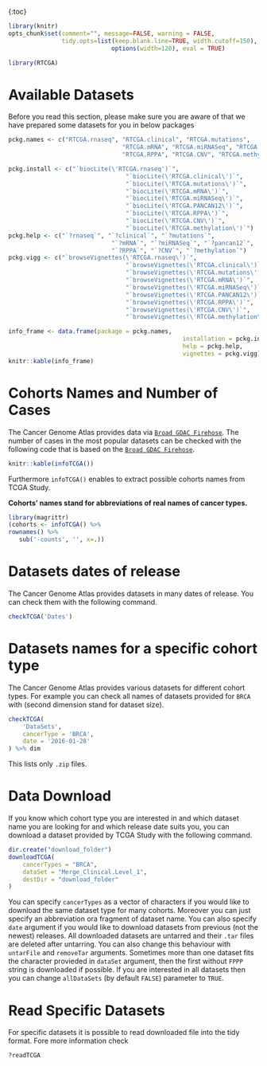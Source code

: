 {:toc}

```r
library(knitr)
opts_chunk$set(comment="", message=FALSE, warning = FALSE, 
               tidy.opts=list(keep.blank.line=TRUE, width.cutoff=150),
							 options(width=120), eval = TRUE)
```

```r
library(RTCGA)
```

# Available Datasets

Before you read this section, please make sure you are aware of that we have prepared some datasets for you in below packages

```r
pckg.names <- c("RTCGA.rnaseq", "RTCGA.clinical", "RTCGA.mutations",
								"RTCGA.mRNA", "RTCGA.miRNASeq", "RTCGA.PANCAN12",
								"RTCGA.RPPA", "RTCGA.CNV", "RTCGA.methylation")

pckg.install <- c("`biocLite(\'RTCGA.rnaseq')`",
								 "`biocLite(\'RTCGA.clinical\')`",
								 "`biocLite(\'RTCGA.mutations\')`",
								 "`biocLite(\'RTCGA.mRNA\')`",
								 "`biocLite(\'RTCGA.miRNASeq\')`",
								 "`biocLite(\'RTCGA.PANCAN12\')`",
								 "`biocLite(\'RTCGA.RPPA\')`",
								 "`biocLite(\'RTCGA.CNV\')`",
								 "`biocLite(\'RTCGA.methylation\')`")
pckg.help <- c("`?rnaseq`", "`?clinical`", "`?mutations`",
							 "`?mRNA`", "`?miRNASeq`", "`?pancan12`",
							 "`?RPPA`", "`?CNV`", "`?methylation`")
pckg.vigg <- c("`browseVignettes(\'RTCGA.rnaseq\')`",
								 "`browseVignettes(\'RTCGA.clinical\')`",
								 "`browseVignettes(\'RTCGA.mutations\')`",
								 "`browseVignettes(\'RTCGA.mRNA\')`",
								 "`browseVignettes(\'RTCGA.miRNASeq\')`",
								 "`browseVignettes(\'RTCGA.PANCAN12\')`",
								 "`browseVignettes(\'RTCGA.RPPA\')`",
								 "`browseVignettes(\'RTCGA.CNV\')`",
								 "`browseVignettes(\'RTCGA.methylation\')`")

info_frame <- data.frame(package = pckg.names,
												 installation = pckg.install,
												 help = pckg.help, 
												 vignettes = pckg.vigg)	
knitr::kable(info_frame)

```



# Cohorts Names and Number of Cases

The Cancer Genome Atlas provides data via [`Broad GDAC Firehose`](http://gdac.broadinstitute.org/). The number of cases in the most popular datasets can be checked with the following code that is based on the [`Broad GDAC Firehose`](http://gdac.broadinstitute.org/).

```r
knitr::kable(infoTCGA())
```


Furthermore `infoTCGA()` enables to extract possible cohorts names from TCGA Study. 

**Cohorts' names stand for abbreviations of real names of cancer types.**

```r
library(magrittr)
(cohorts <- infoTCGA() %>% 
rownames() %>% 
   sub('-counts', '', x=.))
```

# Datasets dates of release

The Cancer Genome Atlas provides datasets in many dates of release. You can check them with the following command.

```r
checkTCGA('Dates')
```

# Datasets names for a specific cohort type

The Cancer Genome Atlas provides various datasets for different cohort types. For example you can check all names of datasets provided for `BRCA` with (second dimension stand for dataset size).

```r
checkTCGA(
	'DataSets',
	cancerType = 'BRCA',
	date = '2016-01-28'
) %>% dim
```

This lists only `.zip` files.

# Data Download

If you know which cohort type you are interested in and which dataset name you are looking for and which release date suits you, you can download a dataset provided by TCGA Study with the following command.


```r
dir.create("download_folder")
downloadTCGA(
	cancerTypes = "BRCA",
	dataSet = "Merge_Clinical.Level_1",
	destDir = "download_folder"
)
```

You can specify `cancerTypes` as a vector of characters if you would like to download the same dataset type for many cohorts. 
Moreover you can just specify an abbreviation ora fragment of dataset name. 
You can also specify `date` argument if you would like to download datasets from previous (not the newest) releases.
All downloaded datasets are untarred and their `.tar` files are deleted after untarring. You can also change this behaviour with `untarFile` and `removeTar` arguments. Sometimes more than one dataset fits the character provieded in `dataSet` argument, then the first without `FPPP` string is downloaded if possible. If you are interested in all datasets then you can change `allDataSets` (by default `FALSE`) parameter to `TRUE`.


# Read Specific Datasets

For specific datasets it is possible to read downloaded file into the tidy format. Fore more information check
```r
?readTCGA
```

